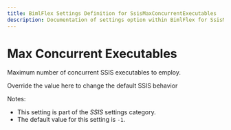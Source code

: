 ---
title: BimlFlex Settings Definition for SsisMaxConcurrentExecutables
description: Documentation of settings option within BimlFlex for SsisMaxConcurrentExecutables
---
<head>
  <meta name="varigenceProduct" content="BimlFlex"></meta>
  <meta name="varigenceArticleType" content="Reference"></meta>
</head>


# Max Concurrent Executables

Maximum number of concurrent SSIS executables to employ.

Override the value here to change the default SSIS behavior

Notes:

* This setting is part of the *SSIS* settings category.
* The default value for this setting is `-1`.
